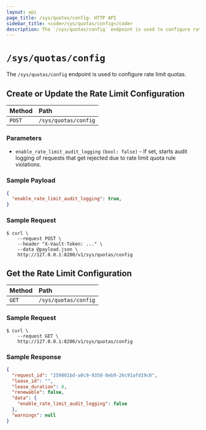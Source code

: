 ```yaml
---
layout: api
page_title: /sys/quotas/config- HTTP API
sidebar_title: <code>/sys/quotas/config</code>
description: The `/sys/quotas/config` endpoint is used to configure rate limit quotas.
---
```


# `/sys/quotas/config`

The `/sys/quotas/config` endpoint is used to configure rate limit quotas.

## Create or Update the Rate Limit Configuration

| Method | Path                 |
| :----- | :------------------- |
| `POST` | `/sys/quotas/config` |

### Parameters

- `enable_rate_limit_audit_logging` `(bool: false)` - If set, starts audit logging
  of requests that get rejected due to rate limit quota rule violations.

### Sample Payload

```json
{
  "enable_rate_limit_audit_logging": true,
}
```

### Sample Request

```shell-session
$ curl \
    --request POST \
    --header "X-Vault-Token: ..." \
    --data @payload.json \
    http://127.0.0.1:8200/v1/sys/quotas/config
```

## Get the Rate Limit Configuration

| Method | Path                 |
| :----- | :------------------- |
| `GET`  | `/sys/quotas/config` |

### Sample Request

```shell-session
$ curl \
    --request GET \
    http://127.0.0.1:8200/v1/sys/quotas/config
```

### Sample Response

```json
{
  "request_id": "259801bd-a0c9-9350-8eb9-26c91afd19c6",
  "lease_id": "",
  "lease_duration": 0,
  "renewable": false,
  "data": {
    "enable_rate_limit_audit_logging": false
  },
  "warnings": null
}
```
